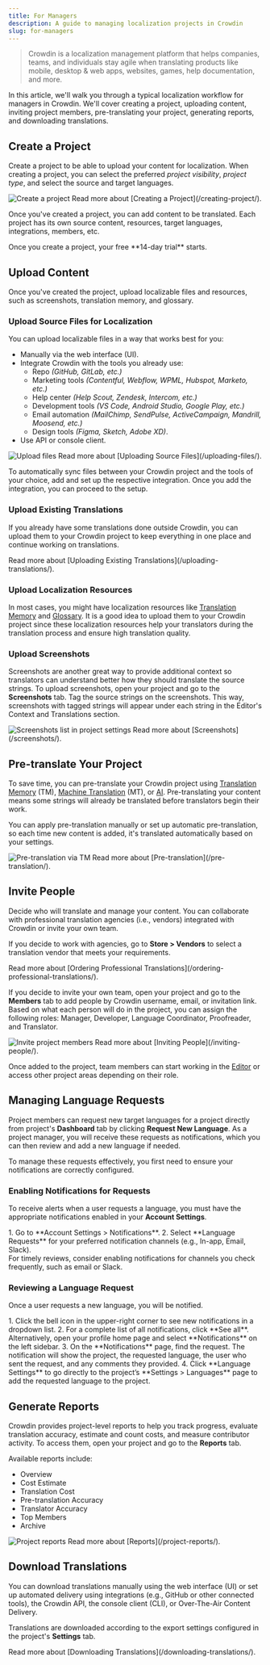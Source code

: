 ```yaml
---
title: For Managers
description: A guide to managing localization projects in Crowdin
slug: for-managers
---
```



> Crowdin is a localization management platform that helps companies, teams, and individuals stay agile when translating products like mobile, desktop & web apps, websites, games, help documentation, and more.

In this article, we'll walk you through a typical localization workflow for managers in Crowdin. We'll cover creating a project, uploading content, inviting project members, pre-translating your project, generating reports, and downloading translations.

## Create a Project

Create a project to be able to upload your content for localization. When creating a project, you can select the preferred *project visibility*, *project type*, and select the source and target languages.

<Image src={createProject} alt="Create a project" />

<ReadMore>
  Read more about [Creating a Project](/creating-project/).
</ReadMore>

Once you've created a project, you can add content to be translated. Each project has its own source content, resources, target languages, integrations, members, etc.

<Aside>
  Once you create a project, your free **14-day trial** starts.
</Aside>

## Upload Content

Once you've created the project, upload localizable files and resources, such as screenshots, translation memory, and glossary.

### Upload Source Files for Localization

You can upload localizable files in a way that works best for you:

* Manually via the web interface (UI).
* Integrate Crowdin with the tools you already use:
  * Repo *(GitHub, GitLab, etc.)*
  * Marketing tools *(Contentful, Webflow, WPML, Hubspot, Marketo, etc.)*
  * Help center *(Help Scout, Zendesk, Intercom, etc.)*
  * Development tools *(VS Code, Android Studio, Google Play, etc.)*
  * Email automation *(MailChimp, SendPulse, ActiveCampaign, Mandrill, Moosend, etc.)*
  * Design tools *(Figma, Sketch, Adobe XD)*.
* Use API or console client.

<Image src={uploadFiles} alt="Upload files" />

<ReadMore>
  Read more about [Uploading Source Files](/uploading-files/).
</ReadMore>

To automatically sync files between your Crowdin project and the tools of your choice, add and set up the respective integration. Once you add the integration, you can proceed to the setup.

<LinkCard
  title="Crowdin Store"
  description="Explore 700+ integrations to streamline your localization process."
  href="https://store.crowdin.com/"
  target="_blank"
/>

### Upload Existing Translations

If you already have some translations done outside Crowdin, you can upload them to your Crowdin project to keep everything in one place and continue working on translations.

<ReadMore>
  Read more about [Uploading Existing Translations](/uploading-translations/).
</ReadMore>

### Upload Localization Resources

In most cases, you might have localization resources like [Translation Memory](/translation-memory/) and [Glossary](/glossary/). It is a good idea to upload them to your Crowdin project since these localization resources help your translators during the translation process and ensure high translation quality.

### Upload Screenshots

Screenshots are another great way to provide additional context so translators can understand better how they should translate the source strings. To upload screenshots, open your project and go to the **Screenshots** tab. Tag the source strings on the screenshots. This way, screenshots with tagged strings will appear under each string in the Editor's Context and Translations section.

<Image src={screenshotsListInProjectSettings} alt="Screenshots list in project settings" />

<ReadMore>
  Read more about [Screenshots](/screenshots/).
</ReadMore>

<CardGrid>
  <LinkCard
    title="Context features in Crowdin"
    description="No Context, No Quality. Give Translators Context to Get Better Translations."
    href="https://crowdin.com/blog/2019/11/05/no-context-no-quality-give-translators-context-to-get-better-translations"
    target="_blank"
  />
  <LinkCard
    title="Translate Your UI with Crowdin's Screen Translation Feature"
    description="Crowdin's Screen Translation simplifies UI localization by allowing users to translate interface elements with a real-time preview of your app design."
    href="https://crowdin.com/translate-ui-with-crowdin"
    target="_blank"
  />
</CardGrid>

## Pre-translate Your Project

To save time, you can pre-translate your Crowdin project using [Translation Memory](/translation-memory/) (TM), [Machine Translation](/machine-translation/) (MT), or [AI](/crowdin-ai/). Pre-translating your content means some strings will already be translated before translators begin their work.

You can apply pre-translation manually or set up automatic pre-translation, so each time new content is added, it's translated automatically based on your settings.

<Image src={preTranslation} alt="Pre-translation via TM" class="width-xl crowdin-modal m-auto" />

<ReadMore>
  Read more about [Pre-translation](/pre-translation/).
</ReadMore>

## Invite People

Decide who will translate and manage your content. You can collaborate with professional translation agencies (i.e., vendors) integrated with Crowdin or invite your own team.

If you decide to work with agencies, go to **Store > Vendors** to select a translation vendor that meets your requirements.

<ReadMore>
  Read more about [Ordering Professional Translations](/ordering-professional-translations/).
</ReadMore>

If you decide to invite your own team, open your project and go to the **Members** tab to add people by Crowdin username, email, or invitation link. Based on what each person will do in the project, you can assign the following roles: Manager, Developer, Language Coordinator, Proofreader, and Translator.

<Image src={inviteDialog} alt="Invite project members" class="width-xl crowdin-modal m-auto" />

<ReadMore>
  Read more about [Inviting People](/inviting-people/).
</ReadMore>

Once added to the project, team members can start working in the [Editor](/online-editor/) or access other project areas depending on their role.

## Managing Language Requests

Project members can request new target languages for a project directly from project's **Dashboard** tab by clicking **Request New Language**. As a project manager, you will receive these requests as notifications, which you can then review and add a new language if needed.

To manage these requests effectively, you first need to ensure your notifications are correctly configured.

### Enabling Notifications for Requests

To receive alerts when a user requests a language, you must have the appropriate notifications enabled in your **Account Settings**.

<Steps>
  1. Go to **Account Settings > Notifications**.
  2. Select **Language Requests** for your preferred notification channels (e.g., In-app, Email, Slack).
</Steps>

<Aside type="tip">
  For timely reviews, consider enabling notifications for channels you check frequently, such as email or Slack.
</Aside>

### Reviewing a Language Request

Once a user requests a new language, you will be notified.

<Steps>
  1. Click the bell icon <Icon name="mdi:bell-outline" class="inline-icon" /> in the upper-right corner to see new notifications in a dropdown list.
  2. For a complete list of all notifications, click **See all**. Alternatively, open your profile home page and select **Notifications** on the left sidebar.
  3. On the **Notifications** page, find the request. The notification will show the project, the requested language, the user who sent the request, and any comments they provided.
  4. Click **Language Settings** to go directly to the project’s **Settings > Languages** page to add the requested language to the project.
</Steps>

## Generate Reports

Crowdin provides project-level reports to help you track progress, evaluate translation accuracy, estimate and count costs, and measure contributor activity. To access them, open your project and go to the **Reports** tab.

Available reports include:

* Overview
* Cost Estimate
* Translation Cost
* Pre-translation Accuracy
* Translator Accuracy
* Top Members
* Archive

<Image src={reportsGeneral} alt="Project reports" />

<ReadMore>
  Read more about [Reports](/project-reports/).
</ReadMore>

## Download Translations

You can download translations manually using the web interface (UI) or set up automated delivery using integrations (e.g., GitHub or other connected tools), the Crowdin API, the console client (CLI), or Over-The-Air Content Delivery.

Translations are downloaded according to the export settings configured in the project's **Settings** tab.

<ReadMore>
  Read more about [Downloading Translations](/downloading-translations/).
</ReadMore>
